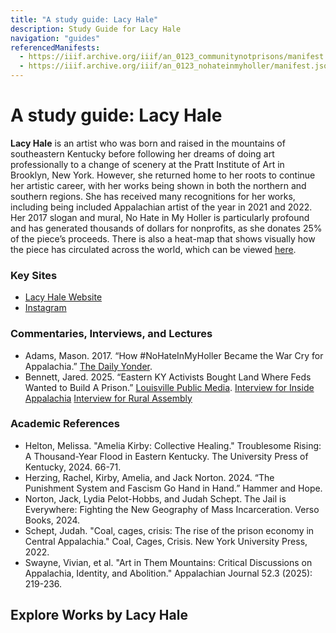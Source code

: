 ```yaml
---
title: "A study guide: Lacy Hale"
description: Study Guide for Lacy Hale
navigation: "guides"
referencedManifests:
  - https://iiif.archive.org/iiif/an_0123_communitynotprisons/manifest.json
  - https://iiif.archive.org/iiif/an_0123_nohateinmyholler/manifest.json
---
```


# A study guide: Lacy Hale
**Lacy Hale** is an artist who was born and raised in the mountains of southeastern Kentucky before following her dreams of doing art professionally to a change of scenery at the Pratt Institute of Art in Brooklyn, New York. However, she returned home to her roots to continue her artistic career, with her works being shown in both the northern and southern regions. 
She has received many recognitions for her works, including being included Appalachian artist of the year in 2021 and 2022. Her 2017 slogan and mural, No Hate in My Holler is particularly profound and has generated thousands of dollars for nonprofits, as she donates 25% of the piece’s proceeds. There is also a heat-map that shows visually how the piece has circulated across the world, which can be viewed [here](https://web.archive.org/web/20250722173654/https://www.facebook.com/artbylacyhale/videos/1887913148339182/).  

### Key Sites
- [Lacy Hale Website](https://web.archive.org/web/20240918115723/https://www.lacyhale.com/about)
- [Instagram](https://www.instagram.com/artbylacyhale)
  
### Commentaries, Interviews, and Lectures
- Adams, Mason. 2017. “How #NoHateInMyHoller Became the War Cry for Appalachia.” [The Daily Yonder](https://web.archive.org/web/20250506031452/https://dailyyonder.com/nohateinmyholler-became-war-cry-appalachia/2017/08/30/).
- Bennett, Jared. 2025. “Eastern KY Activists Bought Land Where Feds Wanted to Build A Prison.” [Louisville Public Media](https://web.archive.org/web/20250608164230/https://www.lpm.org/investigate/2025-01-22/eastern-ky-activists-bought-land-where-feds-wanted-to-build-a-prison). 
[Interview for Inside Appalachia](https://web.archive.org/web/20250619082833/https://wvpublic.org/kentucky-artist-behind-no-hate-in-my-holler-debuts-a-mural-featuring-a-towns-legendary-midwife/)
[Interview for Rural Assembly](https://web.archive.org/web/20250702110413/https://ruralassembly.org/lacy-hale-no-hate-in-my-holler-artist-at-rural-assembly-everywhere/)

### Academic References
- Helton, Melissa. "Amelia Kirby: Collective Healing." Troublesome Rising: A Thousand-Year Flood in Eastern Kentucky. The University Press of Kentucky, 2024. 66-71.
- Herzing, Rachel, Kirby, Amelia, and Jack Norton. 2024. “The Punishment System and Fascism Go Hand in Hand.” Hammer and Hope.
- Norton, Jack, Lydia Pelot-Hobbs, and Judah Schept. The Jail is Everywhere: Fighting the New Geography of Mass Incarceration. Verso Books, 2024.
- Schept, Judah. "Coal, cages, crisis: The rise of the prison economy in Central Appalachia." Coal, Cages, Crisis. New York University Press, 2022.
- Swayne, Vivian, et al. "Art in Them Mountains: Critical Discussions on Appalachia, Identity, and Abolition." Appalachian Journal 52.3 (2025): 219-236.

## Explore Works by Lacy Hale

<ReferencedItems />
